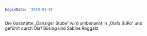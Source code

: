 ```yaml
---
beginDate: '2010-01-01'
---
```


Die Gaststätte „Danziger Stube“ wird umbenannt in „Olafs BüRo“ und geführt durch
Olaf Büsing und Sabine Roggatz
